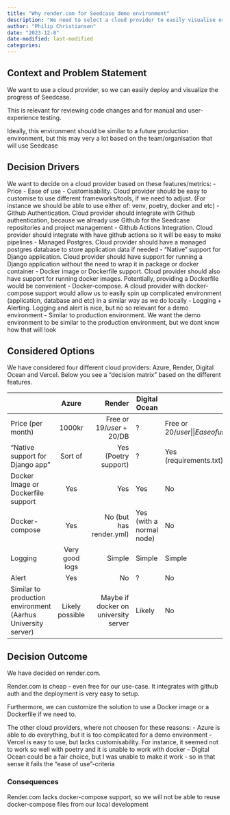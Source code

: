 ```yaml
---
title: "Why render.com for Seedcase demo environment"
description: "We need to select a cloud provider to easily visualise or demonstrate Seedcase"
author: "Philip Christiansen"
date: "2023-12-8"
date-modified: last-modified
categories:
---
```


## Context and Problem Statement
We want to use a cloud provider, so we can easily deploy and visualize the progress of Seedcase. 

This is relevant for reviewing code changes and for manual and user-experience testing.

Ideally, this environment should be similar to a future production environment, but this may very a lot based on the team/organisation that will use Seedcase

## Decision Drivers
We want to decide on a cloud provider based on these features/metrics:
- Price
- Ease of use
- Customisability. Cloud provider should be easy to customise to use different frameworks/tools, if we need to adjust. (For instance we should be able to use either of: venv, poetry, docker and etc)
- Github Authentication. Cloud provider should integrate with Github authentication, because we already use Github for the Seedcase repositories and project management
- Github Actions Integration. Cloud provider should integrate with have github actions so it will be easy to make pipelines
- Managed Postgres. Cloud provider should have a managed postgres database to store application data if needed
- "Native" support for Django application. Cloud provider should have support for running a Django application without the need to wrap it in package or docker container
- Docker image or Dockerfile support. Cloud provider should also have support for running docker images. Potentially, providing a Dockerfile would be convenient
- Docker-compose. A cloud provider with docker-compose support would allow us to easily spin up complicated environment (application, database and etc) in a similar way as we do locally
- Logging + Alerting. Logging and alert is nice, but no so relevant for a demo environment
- Similar to production environment. We want the demo environment to be similar to the production environment, but we dont know how that will look


## Considered Options

We have considered four different cloud providers: Azure, Render, Digital Ocean and Vercel. Below you see a "decision matrix" based on the different features. 

|                                                                 | Azure          | Render                       | Digital Ocean            | Vercel                    |
| --------------------------------------------------------------- |:--------------:| ----------------------------:| ------------------------ | ------------------------- |
| Price (per month)                                               | 1000kr         | Free or<br>19$/user + 20$/DB | ?                        | Free or<br>20$/user       |
| Ease of use                                                     | Hard           | Easy                         | Medium                   | Easy                       |
| Customizability (Poetry)                                        | High           | Medium                       | High                     | Low                       |
| GitHub Auth                                                     | No             | Yes                          | Yes                      | Yes                       |
| Github Actions Integration                                      | Very good      | Sort of (deploy webhook)     | Yes                      | Yes                       |
| Managed Postgres                                                | Yes            | Yes                          | Yes                      | Yes                       |
| File Storage service                                            | Yes            | Yes (FTP) 0.25$/GB           |                          |                           |
| "Native support for Django app"                                 | Sort of        | Yes<br>(Poetry support)      | ?                        | Yes<br>(requirements.txt) |
| Docker Image or Dockerfile support                              | Yes            | Yes                          | Yes                      | No                        |
| Docker-compose                                                  | Yes            | No (but has render.yml)      | Yes (with a normal node) | No                        |
| Logging                                                         | Very good logs | Simple                       | Simple                   | Simple                    |
| Alert                                                           | Yes            | No                           | ?                        | No                        |
| Similar to production environment<br>(Aarhus University server) | Likely possible| Maybe if docker on university server                    | Likely                   | No                        |

## Decision Outcome

We have decided on render.com. 

Render.com is cheap - even free for our use-case. It integrates with github auth and the deployment is very easy to setup. 

Furthermore, we can customize the solution to use a Docker image or a Dockerfile if we need to. 

The other cloud providers, where not choosen for these reasons:
- Azure is able to do everything, but it is too complicated for a demo environment
- Vercel is easy to use, but lacks customisability. For instance, it seemed not to work so well with poetry and it is unable to work with docker
- Digital Ocean could be a fair choice, but I was unable to make it work - so in that sense it fails the "ease of use"-criteria

### Consequences

Render.com lacks docker-compose support, so we will not be able to reuse docker-compose files from our local development


